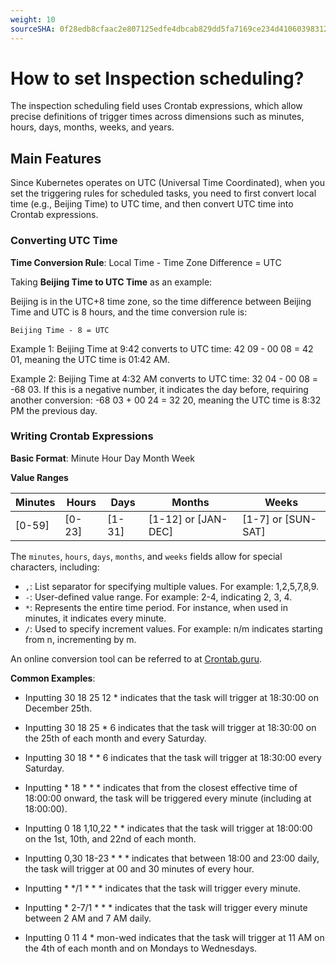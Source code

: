 ```yaml
---
weight: 10
sourceSHA: 0f28edb8cfaac2e807125edfe4dbcab829dd5fa7169ce234d410603983126fd1
---
```


# How to set Inspection scheduling?

The inspection scheduling field uses Crontab expressions, which allow precise definitions of trigger times across dimensions such as minutes, hours, days, months, weeks, and years.

## Main Features

Since Kubernetes operates on UTC (Universal Time Coordinated), when you set the triggering rules for scheduled tasks, you need to first convert local time (e.g., Beijing Time) to UTC time, and then convert UTC time into Crontab expressions.

### Converting UTC Time

**Time Conversion Rule**: Local Time - Time Zone Difference = UTC

Taking **Beijing Time to UTC Time** as an example:

Beijing is in the UTC+8 time zone, so the time difference between Beijing Time and UTC is 8 hours, and the time conversion rule is:

`Beijing Time - 8 = UTC`

Example 1: Beijing Time at 9:42 converts to UTC time: 42 09 - 00 08 = 42 01, meaning the UTC time is 01:42 AM.

Example 2: Beijing Time at 4:32 AM converts to UTC time: 32 04 - 00 08 = -68 03. If this is a negative number, it indicates the day before, requiring another conversion: -68 03 + 00 24 = 32 20, meaning the UTC time is 8:32 PM the previous day.

### Writing Crontab Expressions

**Basic Format**: Minute Hour Day Month Week

**Value Ranges**

| Minutes  | Hours   | Days    | Months                | Weeks                |
| -------- | ------- | ------- | --------------------- | -------------------- |
| \[0-59]  | \[0-23] | \[1-31] | \[1-12] or \[JAN-DEC] | \[1-7] or \[SUN-SAT] |

The `minutes`, `hours`, `days`, `months`, and `weeks` fields allow for special characters, including:

- `,`: List separator for specifying multiple values. For example: 1,2,5,7,8,9.
- `-`: User-defined value range. For example: 2-4, indicating 2, 3, 4.
- `*`: Represents the entire time period. For instance, when used in minutes, it indicates every minute.
- `/`: Used to specify increment values. For example: n/m indicates starting from n, incrementing by m.

An online conversion tool can be referred to at [Crontab.guru](https://crontab.guru/).

**Common Examples**:

- Inputting 30 18 25 12 * indicates that the task will trigger at 18:30:00 on December 25th.

- Inputting 30 18 25 * 6 indicates that the task will trigger at 18:30:00 on the 25th of each month and every Saturday.

- Inputting 30 18 * * 6 indicates that the task will trigger at 18:30:00 every Saturday.

- Inputting * 18 * * * indicates that from the closest effective time of 18:00:00 onward, the task will be triggered every minute (including at 18:00:00).

- Inputting 0 18 1,10,22 * * indicates that the task will trigger at 18:00:00 on the 1st, 10th, and 22nd of each month.

- Inputting 0,30 18-23 * * * indicates that between 18:00 and 23:00 daily, the task will trigger at 00 and 30 minutes of every hour.

- Inputting * */1 * * * indicates that the task will trigger every minute.

- Inputting * 2-7/1 * * * indicates that the task will trigger every minute between 2 AM and 7 AM daily.

- Inputting 0 11 4 * mon-wed indicates that the task will trigger at 11 AM on the 4th of each month and on Mondays to Wednesdays.
